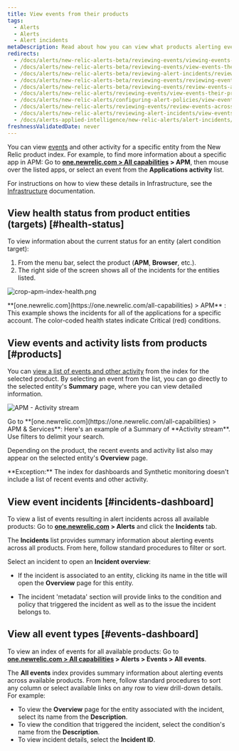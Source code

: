 ```yaml
---
title: View events from their products
tags:
  - Alerts
  - Alerts
  - Alert incidents
metaDescription: Read about how you can view what products alerting events originated from.
redirects:
  - /docs/alerts/new-relic-alerts-beta/reviewing-events/viewing-events-their-products
  - /docs/alerts/new-relic-alerts-beta/reviewing-events/view-events-their-products
  - /docs/alerts/new-relic-alerts-beta/reviewing-alert-incidents/reviewing-events-across-products
  - /docs/alerts/new-relic-alerts-beta/reviewing-events/reviewing-events-across-products
  - /docs/alerts/new-relic-alerts-beta/reviewing-events/review-events-across-products
  - /docs/alerts/new-relic-alerts/reviewing-events/view-events-their-products
  - /docs/alerts/new-relic-alerts/configuring-alert-policies/view-events-their-products
  - /docs/alerts/new-relic-alerts/reviewing-events/review-events-across-products
  - /docs/alerts/new-relic-alerts/reviewing-alert-incidents/view-events-their-products
  - /docs/alerts-applied-intelligence/new-relic-alerts/alert-incidents/view-events-their-products
freshnessValidatedDate: never
---
```




You can view [events](/docs/alerts/new-relic-alerts/getting-started/new-relic-alerts-concepts-workflow#terminology) and other activity for a specific entity from the New Relic product index. For example, to find more information about a specific app in APM: Go to <DoNotTranslate>**[one.newrelic.com > All capabilities](https://one.newrelic.com/all-capabilities) > APM**</DoNotTranslate>, then mouse over the listed apps, or select an event from the <DoNotTranslate>**Applications activity**</DoNotTranslate> list.

For instructions on how to view these details in Infrastructure, see the [Infrastructure](/docs/infrastructure/new-relic-infrastructure/infrastructure-alert-conditions/infrastructure-alerts-add-edit-or-view-host-alert-information#view-alerts) documentation.

## View health status from product entities (targets) [#health-status]

To view information about the current status for an entity (alert condition target):

1. From the menu bar, select the product (<DoNotTranslate>**APM**</DoNotTranslate>, <DoNotTranslate>**Browser**</DoNotTranslate>, etc.).
2. The right side of the screen shows all of the incidents for the entities listed.

<img
  title="crop-apm-index-health.png"
  alt="crop-apm-index-health.png"
  src={accountsCropApmIndexHealth}
/>

<figcaption>
  <DoNotTranslate>**[one.newrelic.com](https://one.newrelic.com/all-capabilities) > APM**</DoNotTranslate> : This example shows the incidents for all of the <InlinePopover type="apm" /> applications for a specific account. The color-coded health states indicate Critical (red) conditions.
</figcaption>
  
## View events and activity lists from products [#products]

You can [view a list of events and other activity](/docs/apm/applications-menu/monitoring/viewing-your-applications-list) from the index for the selected product. By selecting an event from the list, you can go directly to the selected entity's <DoNotTranslate>**Summary**</DoNotTranslate> page, where you can view detailed information.

<img
  title="APM - Activity stream"
  alt="APM - Activity stream"
  src={accountsApmIndexActivity}
/>

<figcaption>
  Go to <DoNotTranslate>**[one.newrelic.com](https://one.newrelic.com/all-capabilities) > APM & Services**</DoNotTranslate>: Here's an example of a Summary of <DoNotTranslate>**Activity stream**</DoNotTranslate>. Use filters to delimit your search.
</figcaption>

Depending on the product, the recent events and activity list also may appear on the selected entity's <DoNotTranslate>**Overview**</DoNotTranslate> page.

<Callout variant="tip">
  <DoNotTranslate>**Exception:**</DoNotTranslate> The index for dashboards and Synthetic monitoring doesn't include a list of recent events and other activity.
</Callout>

## View event incidents [#incidents-dashboard]

To view a list of events resulting in alert incidents across all available products: Go to <DoNotTranslate>**[one.newrelic.com](https://one.newrelic.com/all-capabilities) > Alerts**</DoNotTranslate> and click the <DoNotTranslate>**Incidents**</DoNotTranslate> tab.

The <DoNotTranslate>**Incidents**</DoNotTranslate> list provides summary information about alerting events across all products. From here, follow standard procedures to filter or sort. 

Select an incident to open an <DoNotTranslate>**Incident overview**</DoNotTranslate>:

* If the incident is associated to an entity, clicking its name in the title will open the <DoNotTranslate>**Overview**</DoNotTranslate> page for this entity.

* The incident 'metadata' section will provide links to the condition and policy that triggered the incident as well as to the issue the incident belongs to.

## View all event types [#events-dashboard]

To view an index of events for all available products: Go to <DoNotTranslate>**[one.newrelic.com > All capabilities](https://one.newrelic.com/all-capabilities) > Alerts > Events > All events**</DoNotTranslate>.

The <DoNotTranslate>**All events**</DoNotTranslate> index provides summary information about alerting events across available products. From here, follow standard procedures to sort any column or select available links on any row to view drill-down details. For example:

* To view the <DoNotTranslate>**Overview**</DoNotTranslate> page for the entity associated with the incident, select its name from the <DoNotTranslate>**Description**</DoNotTranslate>.
* To view the condition that triggered the incident, select the condition's name from the <DoNotTranslate>**Description**</DoNotTranslate>.
* To view incident details, select the <DoNotTranslate>**Incident ID**</DoNotTranslate>.

